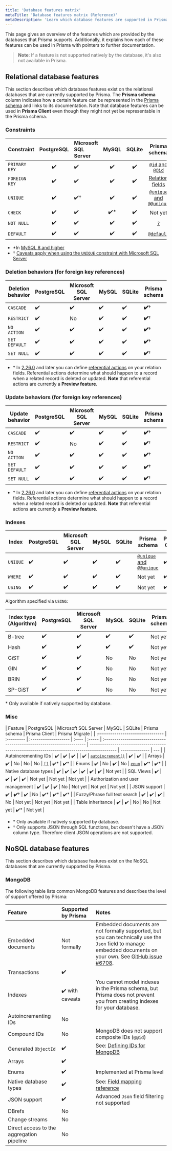 ```yaml
---
title: 'Database features matrix'
metaTitle: 'Database features matrix (Reference)'
metaDescription: 'Learn which database features are supported in Prisma and how they map to the different Prisma tools.'
---
```


<TopBlock>

This page gives an overview of the features which are provided by the databases that Prisma supports. Additionally, it explains how each of these features can be used in Prisma with pointers to further documentation.

> **Note**: If a feature is not supported natively by the database, it's also not available in Prisma.

</TopBlock>

## Relational database features

This section describes which database features exist on the relational databases that are currently supported by Prisma. The **Prisma schema** column indicates how a certain feature can be represented in the [Prisma schema](/concepts/components/prisma-schema) and links to its documentation. Note that database features can be used in **Prisma Client** even though they might not yet be representable in the Prisma schema.

### Constraints

| Constraint    | PostgreSQL | Microsoft SQL Server | MySQL | SQLite |                                           Prisma schema                                           | Prisma Client | Prisma Migrate |
| ------------- | :--------: | :------------------- | :---: | :----: | :-----------------------------------------------------------------------------------------------: | :-----------: | :------------: |
| `PRIMARY KEY` |     ✔️     | ✔️                   |  ✔️   |   ✔️   |      [`@id` and `@@id`](/concepts/components/prisma-schema/data-model#defining-an-id-field)       |      ✔️       |       ✔️       |
| `FOREIGN KEY` |     ✔️     | ✔️                   |  ✔️   |   ✔️   |          [Relation fields](/concepts/components/prisma-schema/relations#relation-fields)          |      ✔️       |       ✔️       |
| `UNIQUE`      |     ✔️     | ✔️†                  |  ✔️   |   ✔️   | [`@unique` and `@@unique`](/concepts/components/prisma-schema/data-model#defining-a-unique-field) |      ✔️       |       ✔️       |
| `CHECK`       |     ✔️     | ✔️                   | ✔️\*  |   ✔️   |                                              Not yet                                              |      ✔️       |    Not yet     |
| `NOT NULL`    |     ✔️     | ✔️                   |  ✔️   |   ✔️   |                [`?`](/concepts/components/prisma-schema/data-model#type-modifiers)                |      ✔️       |       ✔️       |
| `DEFAULT`     |     ✔️     | ✔️                   |  ✔️   |   ✔️   |       [`@default`](/concepts/components/prisma-schema/data-model#defining-a-default-value)        |      ✔️       |       ✔️       |

- \*In [MySQL 8 and higher](https://mysqlserverteam.com/mysql-8-0-16-introducing-check-constraint/)
- † [Caveats apply when using the `UNIQUE` constraint with Microsoft SQL Server](/concepts/components/preview-features/sql-server#cannot-use-column-with-unique-constraint-and-filtered-index-as-foreign-key)

### Deletion behaviors (for foreign key references)

| Deletion behavior | PostgreSQL | Microsoft SQL Server | MySQL | SQLite | Prisma schema | Prisma Client | Prisma Migrate |
| ----------------- | ---------- | -------------------- | ----- | ------ | ------------- | ------------- | -------------- |
| `CASCADE`         | ✔️         | ✔️                   | ✔️    | ✔️     | **✔️**†       | ✔️            | **✔️**†        |
| `RESTRICT`        | ✔️         | No                   | ✔️    | ✔️     | **✔️**†       | ✔️            | **✔️**†        |
| `NO ACTION`       | ✔️         | ✔️                   | ✔️    | ✔️     | **✔️**†       | ✔️            | **✔️**†        |
| `SET DEFAULT`     | ✔️         | ✔️                   | ✔️    | ✔️     | **✔️**†       | ✔️            | **✔️**†        |
| `SET NULL`        | ✔️         | ✔️                   | ✔️    | ✔️     | **✔️**†       | ✔️            | **✔️**†        |

- † In [2.26.0](https://github.com/prisma/prisma/releases/tag/2.26.0) and later you can define [referential actions](/concepts/components/prisma-schema/relations/referential-actions) on your relation fields. Referential actions determine what should happen to a record when a related record is deleted or updated. **Note** that referential actions are currently a **Preview feature**.

### Update behaviors (for foreign key references)

| Update behavior | PostgreSQL | Microsoft SQL Server | MySQL | SQLite | Prisma schema | Prisma Client | Prisma Migrate |
| --------------- | ---------- | -------------------- | ----- | ------ | ------------- | ------------- | -------------- |
| `CASCADE`       | ✔️         | ✔️                   | ✔️    | ✔️     | **✔️**†       | ✔️            | **✔️**†        |
| `RESTRICT`      | ✔️         | No                   | ✔️    | ✔️     | **✔️**†       | ✔️            | **✔️**†        |
| `NO ACTION`     | ✔️         | ✔️                   | ✔️    | ✔️     | **✔️**†       | ✔️            | **✔️**†        |
| `SET DEFAULT`   | ✔️         | ✔️                   | ✔️    | ✔️     | **✔️**†       | ✔️            | **✔️**†        |
| `SET NULL`      | ✔️         | ✔️                   | ✔️    | ✔️     | **✔️**†       | ✔️            | **✔️**†        |

- † In [2.26.0](https://github.com/prisma/prisma/releases/tag/2.26.0) and later you can define [referential actions](/concepts/components/prisma-schema/relations/referential-actions) on your relation fields. Referential actions determine what should happen to a record when a related record is deleted or updated. **Note** that referential actions are currently a **Preview feature**.

### Indexes

| Index    | PostgreSQL | Microsoft SQL Server | MySQL | SQLite | Prisma schema                                                                                     | Prisma Client | Prisma Migrate |
| -------- | ---------- | -------------------- | ----- | ------ | ------------------------------------------------------------------------------------------------- | ------------- | -------------- |
| `UNIQUE` | ✔️         | ✔️                   | ✔️    | ✔️     | [`@unique` and `@@unique`](/concepts/components/prisma-schema/data-model#defining-a-unique-field) | ✔️            | ✔️             |
| `WHERE`  | ✔️         | ✔️                   | ✔️    | ✔️     | Not yet                                                                                           | ✔️            | Not yet        |
| `USING`  | ✔️         | ✔️                   | ✔️    | ✔️     | Not yet                                                                                           | ✔️            | Not yet        |

Algorithm specified via `USING`:

| Index type (Algorithm) | PostgreSQL | Microsoft SQL Server | MySQL | SQLite | Prisma schema | Prisma Client | Prisma Migrate |
| ---------------------- | ---------- | -------------------- | ----- | ------ | ------------- | ------------- | -------------- |
| B-tree                 | ✔️         | ✔️                   | ✔️    | ✔️     | Not yet       | ✔️            | Not yet        |
| Hash                   | ✔️         | ✔️                   | ✔️    | ✔️     | Not yet       | ✔️            | Not yet        |
| GiST                   | ✔️         | ✔️                   | No    | No     | Not yet       | ✔️\*          | Not yet        |
| GIN                    | ✔️         | ✔️                   | No    | No     | Not yet       | ✔️\*          | Not yet        |
| BRIN                   | ✔️         | ✔️                   | No    | No     | Not yet       | ✔️\*          | Not yet        |
| SP-GiST                | ✔️         | ✔️                   | No    | No     | Not yet       | ✔️\*          | Not yet        |

\* Only available if natively supported by database.

<!-- **MySQL only**

Algorithm option (MySQL):

| Index type (Algorithm) | MySQL | Prisma schema | Prisma Migrate | Prisma Client |
| ---------------------- | ----- | ------------- | -------------- | ------------- |
| `INPLACE`              | ✔️    | Not yet       | Not yet        | ✔️            |
| `COPY`                 | ✔️    | Not yet       | Not yet        | ✔️            |

Lock option (MySQL):

| Index type (Algorithm)      | MySQL | Prisma schema | Prisma Migrate | Prisma Client |
| --------------------------- | ----- | ------------- | -------------- | ------------- |
| `NONE`                      | ✔️    | Not yet       | Not yet        | ✔️            |
| `EXCLUSIVE`                 | ✔️    | Not yet       | Not yet        | ✔️            |
| `SHARED`                    | ✔️    | Not yet       | Not yet        | ✔️            |
| ✔️ (e.g. via `date('now')`) | -->

### Misc

| Feature                           | PostgreSQL | Microsoft SQL Server | MySQL | SQLite | Prisma schema                                                          | Prisma Client                                                                               | Prisma Migrate |
| :-------------------------------- | :--------- | :------------------- | :---- | :----- | :--------------------------------------------------------------------- | ------------------------------------------------------------------------------------------- | -------------- | --- |
| Autoincrementing IDs              | ✔️         | ✔️                   | ✔️    |        | ✔️                                                                     | [`autoincrement()`](/concepts/components/prisma-schema/data-model#defining-a-default-value) | ✔️             | ✔️  |
| Arrays                            | ✔️         | No                   | No    | No     | [`[]`](/concepts/components/prisma-schema/data-model#type-modifiers)   | ✔️\*                                                                                        | ✔️\*           |
| Enums                             | ✔️         | No                   | ✔️    | No     | [`enum`](/concepts/components/prisma-schema/data-model#defining-enums) | ✔️\*                                                                                        | ✔️\*           |
| Native database types             | ✔️         | ✔️                   | ✔️    | ✔️     | ✔️                                                                     | ✔️                                                                                          | Not yet        |
| SQL Views                         | ✔️         | ✔️                   | ✔️    | ✔️     | Not yet                                                                | Not yet                                                                                     | Not yet        |
| Authorization and user management | ✔️         | ✔️                   | ✔️    | No     | Not yet                                                                | Not yet                                                                                     | Not yet        |
| JSON support                      | ✔️         | **✔️**†              | ✔️    | No     | ✔️\*                                                                   | ✔️\*                                                                                        | ✔️\*           |
| Fuzzy/Phrase full text search     | ✔️         | ✔️                   | ✔️    | No     | Not yet                                                                | Not yet                                                                                     | Not yet        |
| Table inheritance                 | ✔️         | ✔️                   | No    | No     | Not yet                                                                | ✔️\*                                                                                        | Not yet        |

<FootNote>

- \* Only available if natively supported by database.
- † Only supports JSON through SQL functions, but doesn't have a JSON column type. Therefore client JSON operations are not supported.

</FootNote>

## NoSQL database features

This section describes which database features exist on the NoSQL databases that are currently supported by Prisma.

### MongoDB

The following table lists common MongoDB features and describes the level of support offered by Prisma:

| Feature                                   | Supported by Prisma | Notes                                                                                                                                                                                                         |
| :---------------------------------------- | :------------------ | :------------------------------------------------------------------------------------------------------------------------------------------------------------------------------------------------------------ |
| Embedded documents                        | Not formally        | Embedded documents are not formally supported, but you can technically use the `Json` field to manage embedded documents on your own. See [GitHub issue #6708](https://github.com/prisma/prisma/issues/6708). |
| Transactions                              | ✔️                  |                                                                                                                                                                                                               |
| Indexes                                   | ✔️ with caveats     | You cannot model indexes in the Prisma schema, but Prisma does not prevent you from creating indexes for your database.                                                                                       |
| Autoincrementing IDs                      | No                  |                                                                                                                                                                                                               |
| Compound IDs                              | No                  | MongoDB does not support composite IDs (`@@id`)                                                                                                                                                               |
| Generated `ObjectId`                      | ✔️                  | See: [Defining IDs for MongoDB](/concepts/components/prisma-schema/data-model#defining-ids-in-mongodb)                                                                                                        |
| Arrays                                    | ✔️                  |                                                                                                                                                                                                               |
| Enums                                     | ✔️                  | Implemented at Prisma level                                                                                                                                                                                   |
| Native database types                     | ✔️                  | See: [Field mapping reference](../api-reference/prisma-schema-reference#model-field-scalar-types)                                                                                                             |
| JSON support                              | ✔️                  | Advanced `Json` field filtering not supported                                                                                                                                                                 |
| DBrefs                                    | No                  |
| Change streams                            | No                  |
| Direct access to the aggregation pipeline | No                  |
